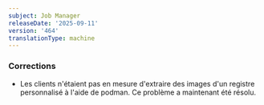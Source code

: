 ```yaml
---
subject: Job Manager
releaseDate: '2025-09-11'
version: '464'
translationType: machine
---
```


### Corrections

* Les clients n&apos;étaient pas en mesure d&apos;extraire des images d&apos;un registre personnalisé à l&apos;aide de podman. Ce problème a maintenant été résolu.